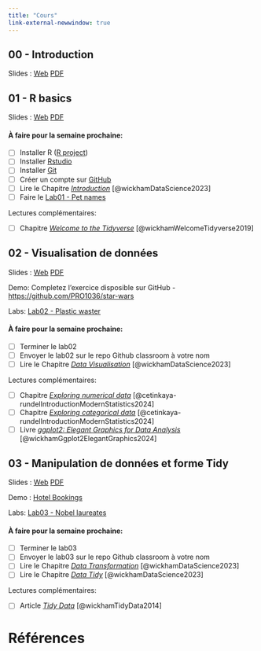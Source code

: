 ```yaml
---
title: "Cours"
link-external-newwindow: true
---
```


## 00 - Introduction

Slides : [Web](00 - Intro/00 - intro.qmd){target="_blank"} [PDF](00 - Intro/PRO1036_00_intro.pdf)

## 01 - R basics

Slides : [Web](01 - Toolbox/01 - toolbox.qmd){target="_blank"} [PDF](01 - Toolbox/PRO1036_01_toolbox.pdf) 



#### À faire pour la semaine prochaine:

-   [ ] Installer R ([R project](https://www.r-project.org/))
-   [ ] Installer [Rstudio](https://posit.co/download/rstudio-desktop/)
-   [ ] Installer [Git](https://git-scm.com/downloads)
-   [ ] Créer un compte sur [GitHub](https://github.com/)
-   [ ] Lire le Chapitre [*Introduction*](https://r4ds.hadley.nz/intro) [@wickhamDataScience2023]
-   [ ] Faire le [Lab01 - Pet names](/labs/lab01-pet-names/lab01-pet-names.qmd)

Lectures complémentaires:

-   [ ] Chapitre [*Welcome to the Tidyverse*](../papers/Wickham2019_Welcome-to-the-Tidyverse.pdf) [@wickhamWelcomeTidyverse2019]



## 02 - Visualisation de données

Slides : [Web](02 - Dataviz/02 - dataviz.qmd){target="_blank"} [PDF](02 - Dataviz/PRO1036_02_dataviz.pdf)


Demo: Completez l'exercice disposible sur GitHub - <https://github.com/PRO1036/star-wars>

Labs: [Lab02 - Plastic waster](/labs/lab02-plastic-waste/lab02-plastic-waste.qmd)

#### À faire pour la semaine prochaine:

-   [ ] Terminer le lab02
-   [ ] Envoyer le lab02 sur le repo Github classroom à votre nom
-   [ ] Lire le Chapitre [*Data Visualisation*](https://r4ds.had.co.nz/data-visualisation.html) [@wickhamDataScience2023]

Lectures complémentaires:

-   [ ] Chapitre [*Exploring numerical data*](https://openintro-ims.netlify.app/explore-numerical) [@cetinkaya-rundelIntroductionModernStatistics2024]
-   [ ] Chapitre [*Exploring categorical data*](https://openintro-ims.netlify.app/explore-categorical) [@cetinkaya-rundelIntroductionModernStatistics2024]
-   [ ] Livre [*ggplot2: Elegant Graphics for Data Analysis*](https://ggplot2-book.org/) [@wickhamGgplot2ElegantGraphics2024]


## 03 - Manipulation de données et forme Tidy

Slides : [Web](03 - Data manipulation/03 - data-manip.qmd){target="_blank"} [PDF](03 - Data manipulation/PRO1036_03_data-manip.pdf)

Demo : [Hotel Bookings](https://github.com/PRO1036/hotel-bookings)

Labs: [Lab03 - Nobel laureates](/labs/lab03-nobel-laureates/lab03-nobel-laureates.qmd)

#### À faire pour la semaine prochaine:

-   [ ] Terminer le lab03
-   [ ] Envoyer le lab03 sur le repo Github classroom à votre nom
-   [ ] Lire le Chapitre [*Data Transformation*](https://r4ds.hadley.nz/data-transform) [@wickhamDataScience2023]
-   [ ] Lire le Chapitre [*Data Tidy*](https://r4ds.hadley.nz/data-tidy) [@wickhamDataScience2023]

Lectures complémentaires:

-   [ ] Article [*Tidy Data*](../papers/Wickham2014_Tidy-Data.pdf) [@wickhamTidyData2014]



# Références

::: {#refs}
:::

